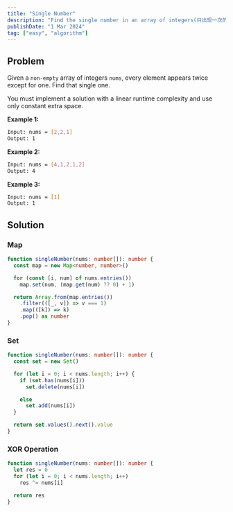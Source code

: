 ```yaml
---
title: "Single Number"
description: "Find the single number in an array of integers(只出现一次的数字)"
publishDate: "1 Mar 2024"
tag: ["easy", "algorithm"]
---
```


## Problem

Given a `non-empty` array of integers `nums`, every element appears twice except for one. Find that single one.

You must implement a solution with a linear runtime complexity and use only constant extra space.

**Example 1:**

```bash
Input: nums = [2,2,1]
Output: 1
```

**Example 2:**

```bash
Input: nums = [4,1,2,1,2]
Output: 4
```

**Example 3:**

```bash
Input: nums = [1]
Output: 1
```

## Solution

### Map

```ts
function singleNumber(nums: number[]): number {
  const map = new Map<number, number>()

  for (const [i, num] of nums.entries())
    map.set(num, (map.get(num) ?? 0) + 1)

  return Array.from(map.entries())
    .filter(([_, v]) => v === 1)
    .map(([k]) => k)
    .pop() as number
}
```

### Set

```ts
function singleNumber(nums: number[]): number {
  const set = new Set()

  for (let i = 0; i < nums.length; i++) {
    if (set.has(nums[i]))
      set.delete(nums[i])

    else
      set.add(nums[i])
  }

  return set.values().next().value
}
```

### XOR Operation

```ts
function singleNumber(nums: number[]): number {
  let res = 0
  for (let i = 0; i < nums.length; i++)
    res ^= nums[i]

  return res
}
```
